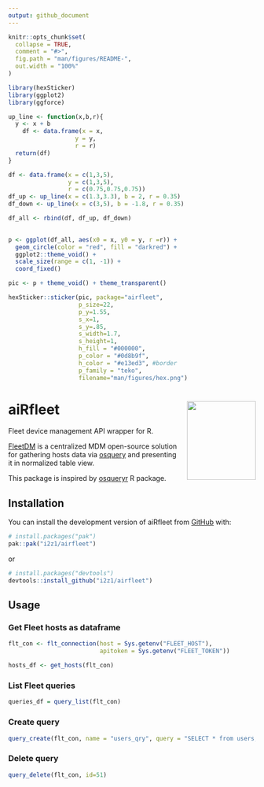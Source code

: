 ```yaml
---
output: github_document
---
```


<!-- README.md is generated from README.Rmd. Please edit that file -->

```r
knitr::opts_chunk$set(
  collapse = TRUE,
  comment = "#>",
  fig.path = "man/figures/README-",
  out.width = "100%"
)
```

```r
library(hexSticker)
library(ggplot2)
library(ggforce)

up_line <- function(x,b,r){
  y <- x + b
    df <- data.frame(x = x,
                   y = y,
                   r = r)
  return(df)
}

df <- data.frame(x = c(1,3,5),
                 y = c(1,3,5),
                 r = c(0.75,0.75,0.75))
df_up <- up_line(x = c(1.3,3.3), b = 2, r = 0.35)
df_down <- up_line(x = c(3,5), b = -1.8, r = 0.35)

df_all <- rbind(df, df_up, df_down)
                    

p <- ggplot(df_all, aes(x0 = x, y0 = y, r =r)) +
  geom_circle(color = "red", fill = "darkred") +
  ggplot2::theme_void() +
  scale_size(range = c(1, -1)) +
  coord_fixed()

pic <- p + theme_void() + theme_transparent()

hexSticker::sticker(pic, package="airfleet", 
                    p_size=22,
                    p_y=1.55,
                    s_x=1,
                    s_y=.85,
                    s_width=1.7,
                    s_height=1,
                    h_fill = "#000000",
                    p_color = "#0d8b9f",
                    h_color = "#e13ed3", #border
                    p_family = "teko",
                    filename="man/figures/hex.png")
```


# aiRfleet <img src="man/figures/hex.png" width="140px" height="160px" align="right" style="padding-left:10px;" />

<!-- badges: start -->
<!-- badges: end -->

Fleet device management API wrapper for R.

[FleetDM](https://fleetdm.com/) is a centralized MDM open-source solution for gathering hosts data via [osquery](https://osquery.io/) and presenting it in normalized table view.

This package is inspired by [osqueryr](https://github.com/hrbrmstr/osqueryr) R package.

## Installation

You can install the development version of aiRfleet from [GitHub](https://github.com/) with:

``` r
# install.packages("pak")
pak::pak("i2z1/airfleet")
```

or

``` r
# install.packages("devtools")
devtools::install_github("i2z1/airfleet")
```

## Usage

### Get Fleet hosts as dataframe

``` r
flt_con <- flt_connection(host = Sys.getenv("FLEET_HOST"),
                          apitoken = Sys.getenv("FLEET_TOKEN"))

hosts_df <- get_hosts(flt_con)
```

### List Fleet queries

``` r
queries_df = query_list(flt_con)
```

### Create query 

``` r
query_create(flt_con, name = "users_qry", query = "SELECT * from users;")
```

### Delete query

``` r
query_delete(flt_con, id=51)
```


